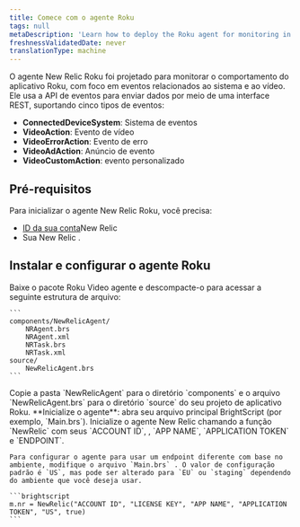 ```yaml
---
title: Comece com o agente Roku
tags: null
metaDescription: 'Learn how to deploy the Roku agent for monitoring in New Relic, including UI, copy/paste, and API options.'
freshnessValidatedDate: never
translationType: machine
---
```


O agente New Relic Roku foi projetado para monitorar o comportamento do aplicativo Roku, com foco em eventos relacionados ao sistema e ao vídeo. Ele usa a API de eventos para enviar dados por meio de uma interface REST, suportando cinco tipos de eventos:

* **ConnectedDeviceSystem**: Sistema de eventos
* **VideoAction**: Evento de vídeo
* **VideoErrorAction**: Evento de erro
* **VideoAdAction**: Anúncio de evento
* **VideoCustomAction**: evento personalizado

## Pré-requisitos

Para inicializar o agente New Relic Roku, você precisa:

* [ID da sua conta](/docs/accounts-partnerships/accounts/account-setup/account-id)New Relic
* Sua New Relic <InlinePopover type="licenseKey" />.

## Instalar e configurar o agente Roku

<Steps>
  <Step>
    Baixe o pacote Roku Video agente e descompacte-o para acessar a seguinte estrutura de arquivo:

    ```
    components/NewRelicAgent/
        NRAgent.brs
        NRAgent.xml
        NRTask.brs
        NRTask.xml
    source/
        NewRelicAgent.brs
    ```
  </Step>

  <Step>
    Copie a pasta `NewRelicAgent` para o diretório `components` e o arquivo `NewRelicAgent.brs` para o diretório `source` do seu projeto de aplicativo Roku.
  </Step>

  <Step>
    **Inicialize o agente**: abra seu arquivo principal BrightScript (por exemplo, `Main.brs`). Inicialize o agente New Relic chamando a função `NewRelic` com seus `ACCOUNT ID`, <InlinePopover type="licenseKey" />, `APP NAME`, `APPLICATION TOKEN` e `ENDPOINT`.

    Para configurar o agente para usar um endpoint diferente com base no ambiente, modifique o arquivo `Main.brs` . O valor de configuração padrão é `US`, mas pode ser alterado para `EU` ou `staging` dependendo do ambiente que você deseja usar.

    ```brightscript
    m.nr = NewRelic("ACCOUNT ID", "LICENSE KEY", "APP NAME", "APPLICATION TOKEN", "US", true)
    ```
  </Step>
</Steps>